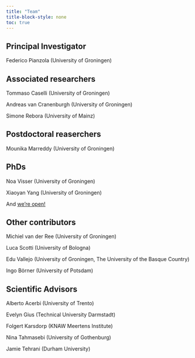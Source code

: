 ```yaml
---
title: "Team"
title-block-style: none
toc: true
---
```


## Principal Investigator

Federico Pianzola (University of Groningen)

## Associated researchers

Tommaso Caselli (University of Groningen)

Andreas van Cranenburgh (University of Groningen)

Simone Rebora (University of Mainz)

## Postdoctoral reaserchers

Mounika Marreddy (University of Groningen)

## PhDs

Noa Visser (University of Groningen)

Xiaoyan Yang (University of Groningen)

And [we're open!](/news/collaborations/)

## Other contributors

Michiel van der Ree (University of Groningen)

Luca Scotti (University of Bologna)

Edu Vallejo (University of Groningen, The University of the Basque Country)

Ingo Börner (University of Potsdam)

## Scientific Advisors

Alberto Acerbi (University of Trento)

Evelyn Gius (Technical University Darmstadt)

Folgert Karsdorp (KNAW Meertens Institute)

Nina Tahmasebi (University of Gothenburg)

Jamie Tehrani (Durham University)
